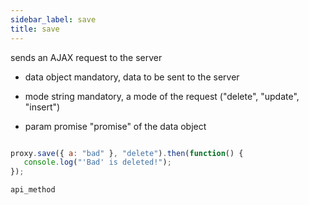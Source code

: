 ```yaml
---
sidebar_label: save
title: save
---
```



          


<Short>
 sends an AJAX request to the server



</Short>



- data      object      mandatory, data to be sent to the server
- mode      string      mandatory, a mode of the request ("delete", "update", "insert")

 
- param     promise        "promise" of the data object


~~~js

proxy.save({ a: "bad" }, "delete").then(function() {
   console.log("'Bad' is deleted!");
});

~~~
	api_method